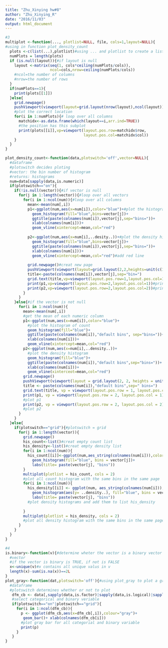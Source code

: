 ```yaml
---
title: "Zhu_Xinying hw#8"
author: "Zhu_Xinying_R"
date: "2016/11/03"
output: html_document
---
```

  
```r
#3
multiplot <-function(..., plotlist=NULL, file, cols=1,layout=NULL){
#using in function plot_density_count
  plots <-c(list(...),plotlist)#using ... and plotlist to create a list"plots" 
  numPlots = length(plots)
  if (is.null(layout)){#if layout is null
    layout <-matrix(seq(1, cols*ceiling(numPlots/cols)),
                    ncol=cols,nrow=ceiling(numPlots/cols))
    #ncol=the number of columns 
    #nrow=the number of rows
  }
  if(numPlots==1){
    print(plots[[1]])
  }else{
    grid.newpage()
    pushViewport(viewport(layout=grid.layout(nrow(layout),ncol(layout))))
    #plot the correct location
    for(i in 1:numPlots){# loop over all columns
      matchidx<-as.data.frame(which(layout==i,arr.ind=TRUE))
      #the position has this subplot
      print(plots[[i]],vp=viewport(layout.pos.row=matchidx$row,
                                   layout.pos.col=matchidx$col))
    }
  }
}

plot_density_count<-function(data,plotswitch='off',vector=NULL){
  #dataframe
  #plotswitch decides ploting
  #vector: the bin number of histogram
  #returns: histograms
  num=data[sapply(data,is.numeric)]
  if(plotswitch=="on"){
    if(!is.null(vector)){#if vector is null
      for(j in 1:length(vector)){#loop over all vectors
        for(i in 1:ncol(num)){#loop over all columns
          mean<-mean(num[,i])
          p1<-ggplot(num,aes(x=num[i]),color="blue")+#plot the histogram of count
            geom_histogram(fill="blue",bins=vector[j])+
            ggtitle(paste(colnames(num[i]),vector[j],sep="bins="))+
            xlab(colnames(num[i]))+
            geom_vline(xintercept=mean,col="red")
          
          p2<-ggplot(num,aes(x=num[i],..desity..))+#plot the density histogram
            geom_histogram(fill="blue",bins=vector[j])+
            ggtitle(paste(colnames(num[i]),vector[j],sep="bins="))+
            xlab(colnames(num[i]))+
            geom_vline(xintercept=mean,col="red")#add red line
          
          grid.newpage()#creat new page
          pushViewport(viewport(layout=grid.layout(2,2,heights=unit(c(1,8),"null"))))
          title<-paste(colnames(num[i]),vector[j],sep="bin=")
          grid.text(title,vp=viewport(layout.pos.row=1,layout.pos.col=1:2))
          print(p1,vp=viewport(layout.pos.row=2,layout.pos.col=1))#print p1
          print(p2,vp=viewport(layout.pos.row=2,layout.pos.col=2))#print p2
        }
      }
    }else{#if the vector is not null
      for(i in 1:ncol(num)){
        mean<-mean(num[,i])
        #get the mean of each numeric column
        p1<-ggplot(num,aes(x=num[i]),color="blue")+
          #plot the histogram of count
          geom_histogram(fill="blue")+
          ggtitle(paste(colnames(num[i]),"default bins", sep="bins="))+
          xlab(colnames(num[i]))+
          geom_vline(xintercept=mean,col="red")
        p2<-ggplot(num,aes(x=num[i],..density..))+
          #plot the density histogram
          geom_histogram(fill="blue")+
          ggtitle(paste(colnames(num[i]),"default bins",sep="bins="))+
          xlab(colnames(num[i]))+
          geom_vline(xinterceot=mean,col="red")
        grid.newpage()
        pushViewport(viewport(layout = grid.layout(2, 2, heights = unit(c(1, 8), "null"))))
        title <- paste(colnames(num[i]),"default bins",sep=" bins=")
        grid.text(title, vp = viewport(layout.pos.row = 1, layout.pos.col = 1:2))
        print(p1, vp = viewport(layout.pos.row = 2, layout.pos.col = 1))
        #plot p1
        print(p2, vp = viewport(layout.pos.row = 2, layout.pos.col = 2))
        #plot p2
      }
    }
  }else{
    if(plotswitch=="grid"){#plotswitch = grid
      for(j in 1:length(vector)){
        grid.newpage()
        his_count<-list()#creat empty count list
        his_density<-list()#creat empty density list
        for(i in 1:ncol(num)){
          his_count[[i]]<-ggplot(num,aes_string(colnames(num[i])),color="blue")+
            geom_histogram(fill="blue", bins = vector[j])+ 
            labs(title= paste(vector[j], "bins")) 
        }
        multiplot(plotlist = his_count, cols = 2) 
        #plot all count histogram with the same bins in the same page
        for(i in 1:ncol(num)){
          his_density[[i]] <- ggplot(num, aes_string(colnames(num[i])), color = "blue") + 
            geom_histogram(aes(y= ..density..), fill="blue", bins = vector[j])+ 
            labs(title= paste(vector[j], "bins")) 
          #plot density histograms and add them to list his_density
          
        }
        multiplot(plotlist = his_density, cols = 2)
        #plot all density histogram with the same bins in the same page
      }
    }
  }
}

#4
is.binary<-function(v){#determine wheter the vector is a binary vector
  #vector
  #if the vector is binary is TRUE, if not is FALSE
  x<-unique(v)#x contains all unique valus in v
  length(x)-sum(is.na(x))==2L
}
plot_gray<-function(dat,plotswitch='off'){#using plot_gray to plot a gray bar
  #dataframe
  #plotswitch determines whether or not to plot
   dfm_cb <- data[,sapply(data,is.factor)|sapply(data,is.logical)|sapply(data,is.binary)]
   #select categorical and binary veriable
   if(plotswitch=="on"|plotswitch=="grid"){
     for(i in 1:ncol(dfm_cb)){
       p <- ggplot(dfm_cb,aes(x=dfm_cb[,i]),colour="gray")+
        geom_bar()+ xlab(colnames(dfm_cb[i]))
       #plot gray bar for all categorial and binary variable
       print(p)
     }
   }
}
```

